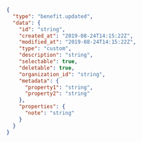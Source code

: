 
```json
{
  "type": "benefit.updated",
  "data": {
    "id": "string",
    "created_at": "2019-08-24T14:15:22Z",
    "modified_at": "2019-08-24T14:15:22Z",
    "type": "custom",
    "description": "string",
    "selectable": true,
    "deletable": true,
    "organization_id": "string",
    "metadata": {
      "property1": "string",
      "property2": "string"
    },
    "properties": {
      "note": "string"
    }
  }
}
```
